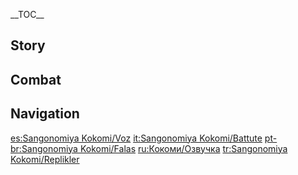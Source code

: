 <!-- please delete any empty parameters -->
{{CharacterTabs}}
{{LanguageTabs}}

__TOC__
==Story==
{{VO/Story
|character           = Sangonomiya Kokomi

|vo_01_01_title      = Hello
|vo_01_01_file       = VO_{language}{character} Hello.ogg
|vo_01_01_tx         = I am Sangonomiya Kokomi, the Divine Priestess of Watatsumi Island. My journey with you will be an opportunity to unwind... Ahem, I mean... to survey beyond our borders. Don't worry, I've left behind ample directives in my absence, and have also completed the island's projected development plans. Departing for a brief period will be of little consequence.

|vo_02_01_title      = Chat: Reading
|vo_02_01_file       = VO_{language}{character} Chat - Reading.ogg
|vo_02_01_tx         = Yae Publishing House has released numerous works that lay out military strategy in a simple and pragmatic way. Those are my favorite.
|vo_02_02_title      = Chat: Fish
|vo_02_02_file       = VO_{language}{character} Chat - Fish.ogg
|vo_02_02_tx         = Respect must be given to the will of every creature. Each fish in the ocean swims in its own direction.
|vo_02_03_title      = Chat: Preparation
|vo_02_03_file       = VO_{language}{character} Chat - Preparation.ogg
|vo_02_03_tx         = To survive hardship, you must prepare for hardship.

<!-- Weather -->
|vo_03_01_title      = When It Rains
|vo_03_01_file       = VO_{language}{character} When It Rains.ogg
|vo_03_01_tx         = Marching in the rain conceals the sound of our arrival, but is also a test of stamina...

|vo_03_02_title      = When It Snows
|vo_03_02_file       = VO_{language}{character} When It Snows.ogg
|vo_03_02_tx         = The snow... have you ever seen such beauty?

|vo_03_03_title      = When the Sun Is Out
|vo_03_03_file       = VO_{language}{character} When the Sun Is Out.ogg
|vo_03_03_tx         = Such fortunate weather... Care for a walk?

|vo_03_04_title      = When the Wind Is Blowing
|vo_03_04_file       = VO_{language}{character} When the Wind Is Blowing.ogg
|vo_03_04_tx         = Mm... High winds. An incendiary attack would be particularly effective.

|vo_04_01_title      = Good Morning
|vo_04_01_file       = VO_{language}{character} Good Morning.ogg
|vo_04_01_tx         = Good morning. I've just read a fascinating stratagem, would you like to study it together?

|vo_04_02_title      = Good Afternoon
|vo_04_02_file       = VO_{language}{character} Good Afternoon.ogg
|vo_04_02_tx         = Mmmm... to improve efficiency, we must make some adjustments to our battle plan for the afternoon.

|vo_04_03_title      = Good Evening
|vo_04_03_file       = VO_{language}{character} Good Evening.ogg
|vo_04_03_tx         = Mm? Night already? Time seems to slip away when I'm with you.

|vo_04_04_title      = Good Night
|vo_04_04_file       = VO_{language}{character} Good Night.ogg
|vo_04_04_tx         = Good night. Garner your strength for the battles ahead.

|vo_05_01_title      = About {name}: Directives
|vo_05_01_file       = VO_{language}{character} About {character} - Directives.ogg
|vo_05_01_tx         = The battlefield is unpredictable &mdash; one false move could mark utter defeat. Before the onset of battle, I bring every possible scenario into consideration, and turn my thoughts into written directives. These are then issued to the troops. ...It does seem at present like they're somewhat over-reliant on the directives, which worries me... If they read up on military strategy themselves, they could begin to rely on their own ability to read the battlefield. I need them to be able to identify and seize opportunities in the heat of the moment.

|vo_05_02_title      = About {name}: Relaxing
|vo_05_02_file       = VO_{language}{character} About {character} - Relaxing.ogg
|vo_05_02_tx         = Mm... I hope we can put an end to this battle quickly. The Yae Publishing House has just released a new volume of "[[A Legend of Sword]]." Ah, I'd like nothing more than to curl up with a copy in my room and read it front to back.

|vo_06_01_title      = About Us: Experience
|vo_06_01_file       = VO_{language}{character} About Us - Experience.ogg
|vo_06_01_tx         = My mother once taught me that it takes a broad outlook to become a qualified leader. However, my younger years were mostly spent traveling between Sangonomiya and the army. I never had time to embark on my own adventure. So... there are many aspects of adventuring that I've yet to fully understand. Mm, you'll have to excuse my lack of experience in this area.

|vo_06_02_title      = About Us: Confusion
|vo_06_02_friendship = 6
|vo_06_02_file       = VO_{language}{character} About Us - Confusion.ogg
|vo_06_02_tx         = It's said that the depths of a person's heart run deep indeed. Yet, as the Divine Priestess of Watatsumi Island, it is my duty to strive to understand each person's thoughts. Let's start with you, Traveler. What are you thinking about now? Let me take a guess...

|vo_07_01_title      = About the [[Vision]]
|vo_07_01_friendship = 4
|vo_07_01_file       = VO_{language}{character} About the Vision.ogg
|vo_07_01_tx         = In my book, [[Visions]] are symbols of aspiration, and aspiration is a precious thing indeed. This is exactly why the resistance was formed &mdash; to oppose the [[Vision Hunt Decree]]. Aspiration should never be abandoned or forcibly taken away.

|vo_07_02_title      = Anything To Share: Periodicals
|vo_07_02_friendship = 4
|vo_07_02_file       = VO_{language}{character} Anything to Share - Periodicals.ogg
|vo_07_02_tx         = Among [[Yae Publishing House]]'s various publications, my personal favorite is the Teyvat Art of War. See, it has articles on classic military campaigns, as well as detailed analysis and commentary from famous strategists. There are a few that I particularly enjoy... Here, let me read them to you.

|vo_07_03_title      = Anything To Share: Diving
|vo_07_03_friendship = 4
|vo_07_03_file       = VO_{language}{character} Anything to Share - Diving.ogg
|vo_07_03_tx         = The world below water is not bright and sunny like that of dry land. Still, whenever I lend myself to the deep, my heart gradually fills with a permeating sense of peace. Fish move in faraway shoals, jellyfish dance around me, and my troubles start to simply wash away. Mmm... I could take you to see it sometime, what do you think?

|vo_07_04_title      = Interesting Things
|vo_07_04_friendship = 4
|vo_07_04_file       = VO_{language}{character} Interesting Things.ogg
|vo_07_04_tx         = I simply love Watatsumi Sango Pearls... They're not just a source of income for Watatsumi Island, but a gift from the sea itself.

|vo_08_01_title      = About [[Gorou]]
|vo_08_01_friendship = 4
|vo_08_01_file       = VO_{language}{character} About Gorou.ogg
|vo_08_01_tx         = Gorou is an exceptional general... sincere, determined, and courageous. He has a strong camaraderie with the troops and is able to come up with creative battle plans. He does, however, have one shortcoming... He often lets the excitement of battle get to his head. If you are ever deployed to the battlefield together, be sure to have a good rein on him when things get underway.
|vo_08_01_mention    = Gorou

|vo_08_02_title      = About [[Kujou Sara]]
|vo_08_02_friendship = 4
|vo_08_02_file       = VO_{language}{character} About Kujou Sara.ogg
|vo_08_02_tx         = Mmm... I must admit, Kujou Sara is an opponent that cannot be taken lightly. She seldom employs cunning strategy, but her performance in open warfare is always admirable. The Shogun's Army places great trust in her abilities &mdash; they are united and ready to fight valiantly under her command, even to the death. Her forces have been a serious threat to the resistance on multiple occasions.
|vo_08_02_mention    = Kujou Sara

|vo_08_03_title      = About [[Yae Miko]]
|vo_08_03_friendship = 4
|vo_08_03_file       = VO_{language}{character} About Yae Miko.ogg
|vo_08_03_tx         = I have also heard of Guuji Yae's great deeds. In all fairness, I hold her to be an outstanding shrine maiden, and she has performed her duties marvelously. I even heard that she holds responsibility where Yae Publishing House's light novels are concerned. An enigmatic individual to say the least...
|vo_08_03_mention    = Yae Miko

|vo_08_04_title      = About [[Raiden Shogun]]
|vo_08_04_friendship = 4
|vo_08_04_quest      = Omnipresence Over Mortals
|vo_08_04_file       = VO_{language}{character} About Raiden Shogun.ogg
|vo_08_04_tx         = Now that the Vision Hunt Decree is over, Watatsumi Island has once again returned to normal life. It has never been my intent to scrutinize the rights and wrongs of the Shogun's actions, even to this day. What I do care about is the future of our island. It is my hope that the Shogun will fulfill her promise and that we can live with the Shogunate in peace. However, if there comes a day when she once again casts aside the aspirations of the people, I can assure you that we won't sit by and watch.
|vo_08_04_mention    = Raiden Shogun,Ei

|vo_08_05_title      = About [[Beidou]]
|vo_08_05_friendship = 4
|vo_08_05_quest      = Omnipresence Over Mortals
|vo_08_05_file       = VO_{language}{character} About Beidou.ogg
|vo_08_05_tx         = Ah... back when Beidou and I were carrying out ambushes against the Shogun's Army together, I raised my concerns that the enemy might detect our approach. But Beidou assured me of her fleet's unwavering discipline, and that raids could be carried out without detection. In the end, she was right, and that's exactly what happened. Now, every time the Watatsumi fleet encounters some sort of bottleneck, I consider inviting her to come and give them her instruction. There's no doubt, she runs a tight ship...
|vo_08_05_mention    = Beidou

|vo_08_06_title      = About [[Kaedehara Kazuha]]
|vo_08_06_friendship = 4
|vo_08_06_quest      = Omnipresence Over Mortals
|vo_08_06_file       = VO_{language}{character} About Kaedehara Kazuha.ogg
|vo_08_06_tx         = Kazuha once came and bunked with the resistance for a time. If I'm not mistaken, he got along very well with Gorou &mdash; they would often fight side-by-side in battle. Kazuha has a carefree personality and doesn't like constraints, but he would follow every command to the letter when he was among our ranks. In my opinion, not only is he an outstanding swordsman, but a very refined character.
|vo_08_06_mention    = Gorou,Kaedehara Kazuha

|vo_08_07_title      = About [[Shikanoin Heizou]]
|vo_08_07_friendship = 4
|vo_08_07_file       = VO_{language}{character} About Shikanoin Heizou.ogg
|vo_08_07_tx         = Initially, I was astonished to see anyone coming to Watatsumi Island wearing a Tenryou Commission uniform. A [[Tenryou Commission]] samurai would never be that brazen, and a Tenryou Commission spy would never be that conspicuous. Shortly after, I discovered that he was a self-proclaimed "detective" by the name of Shikanoin, and that he took no interest in military, government, or commercial affairs. Instead, he seemed to have arrived for a bit of sightseeing. As such, I set a few eyes on him, but refrained from taking any action to remove him from the island. Be sure to talk to him if the chance ever presents itself.
|vo_08_07_mention    = Shikanoin Heizou

|vo_09_01_title      = More About {name}: I
|vo_09_01_file       = VO_{language}{character} More About {character} - 01.ogg
|vo_09_01_tx         = No matter how pressing the situation may become, I must remain composed. If I let the stress get to me, then what can I expect from others around me?

|vo_09_02_title      = More About {name}: II
|vo_09_02_friendship = 3
|vo_09_02_file       = VO_{language}{character} More About {character} - 02.ogg
|vo_09_02_tx         = Legend has it that our ancestors lived in a palace in the depths of the ocean, and that the god, Orobashi, brought us to the surface. I've often wondered, wouldn't a palace like that be too dark? Every time I think about it, I start to really appreciate the light...
|vo_09_02_mention    = Orobashi

|vo_09_03_title      = More About {name}: III
|vo_09_03_friendship = 4
|vo_09_03_quest      = Omnipresence Over Mortals
|vo_09_03_file       = VO_{language}{character} More About {character} - 03.ogg
|vo_09_03_tx         = After you left, the soldiers of Swordfish II nominated a temporary captain, but everyone was hoping that you'd return. I could only tell them that you'd been tasked with an important solo mission. If you get the chance, you should go visit them, I'm sure they'd love to see you.

|vo_09_04_title      = More About {name}: IV
|vo_09_04_friendship = 5
|vo_09_04_file       = VO_{language}{character} More About {character} - 04.ogg
|vo_09_04_tx         = A long time ago, I had no intention of becoming the Divine Priestess. My only goal was to study military strategy and become an adviser. That way, I could remain behind the scenes and lessen my overall burden. *sigh* Fate had other ideas in store... You can't defy that which flows in your veins.

|vo_09_05_title      = More About {name}: V
|vo_09_05_friendship = 6
|vo_09_05_file       = VO_{language}{character} More About {character} - 05.ogg
|vo_09_05_tx         = After becoming the Divine Priestess, I gradually grew accustomed to this life. At the very least, I have the power to change something when it doesn't sit well with me. More importantly, this title allowed me to meet you, did it not?

|vo_10_01_title      = {name}'s Hobbies
|vo_10_01_file       = VO_{language}{character} Hobbies.ogg
|vo_10_01_tx         = Huh? What do I enjoy? Simple. I like to find a quiet place by myself and read books on strategy... Ahh, the whole day without interruption. I'd be even happier if we looked over some of it together... One thing though... You'd have to sleep on the floor.

|vo_10_02_title      = {name}'s Troubles
|vo_10_02_quest      = Warriors' Dreams Like Spring Grass Renewing
|vo_10_02_file       = VO_{language}{character} Troubles.ogg
|vo_10_02_tx         = To be quite honest, I'm not particularly skilled at communicating with others. Putting on my "Divine Priestess airs" certainly makes things easier, but once I run out of energy, I start to get a bit negative. I prevent others from seeing that side of me at all costs. The people of Watatsumi Island need a perfect leader, not some girl who likes to wile away her time at home.

|vo_10_03_title      = Favorite Food
|vo_10_03_file       = VO_{language}{character} Favorite Food.ogg
|vo_10_03_tx         = I just love eating [[Bird Egg Sushi]]. The ingredients are easy to find, and it's simple to prepare... Ah... perfect for military life. Sitting down to eat Bird Egg Sushi in the midst of war might seem a bit extravagant, but in most cases, simple food like this brings great satisfaction to the soldiers.

|vo_10_04_title      = Least Favorite Food
|vo_10_04_file       = VO_{language}{character} Least Favorite Food.ogg
|vo_10_04_tx         = Mm... If I had to say, I'm not fond of any sort of seafood. But please, keep this strictly confidential. The fishing industry is essential to Watatsumi Island, and if word were to get out that seafood wasn't my thing, I'm afraid morale would be gravely affected.

<!-- Receiving a Gift -->
|vo_11_01_title      = Receiving a Gift: I
|vo_11_01_file       = VO Sangonomiya Kokomi Receiving a Gift - 01.ogg
|vo_11_01_tx         = Yummy, this is delicious! And it seems my energy is also... Ahem, I mean... Never mind...

|vo_11_02_title      = Receiving a Gift: II
|vo_11_02_file       = VO Sangonomiya Kokomi Receiving a Gift - 02.ogg
|vo_11_02_tx         = I like to take my time and eat slowly, that way I can enjoy it for longer.

|vo_11_03_title      = Receiving a Gift: III
|vo_11_03_file       = VO Sangonomiya Kokomi Receiving a Gift - 03.ogg
|vo_11_03_tx         = Oh, it seems we're at an impasse.

|vo_12_01_title      = Birthday
|vo_12_01_file       = VO_{language}{character} Birthday.ogg
|vo_12_01_tx         = Happy birthday! So, what are your plans for the day? Oh, why don't we celebrate on Watatsumi Island? First, I'll take you out at daybreak to see the sunrise, then we can go diving during the heat of the day. In the evening, we can go for a stroll around Sangonomiya Shrine. If it rains, we'll find somewhere cozy to hide out with a few strategy books, and try to bake a cake together! In any case, no need to plan anything, the grand strategist has everything thought out for you!

|vo_13_01_title      = Feelings About Ascension: Intro
|vo_13_01_ascension  = 1
|vo_13_01_file       = VO_{language}{character} Feelings About Ascension - 01.ogg
|vo_13_01_tx         = Brute force is not my modus operandi. But becoming stronger isn't a bad thing.

|vo_13_02_title      = Feelings About Ascension: Building Up
|vo_13_02_ascension  = 2
|vo_13_02_file       = VO_{language}{character} Feelings About Ascension - 02.ogg
|vo_13_02_tx         = I'm just bubbling with energy... We'll make a formidable force in our next fight.

|vo_13_03_title      = Feelings About Ascension: Climax
|vo_13_03_ascension  = 4
|vo_13_03_file       = VO_{language}{character} Feelings About Ascension - 03.ogg
|vo_13_03_tx         = The moon shines bright over the depths of the seas as the tides come and go. It seems that as I go from strength to strength, so does my state of mind flow.

|vo_13_04_title      = Feelings About Ascension: Conclusion
|vo_13_04_ascension  = 6
|vo_13_04_file       = VO_{language}{character} Feelings About Ascension - 04.ogg
|vo_13_04_tx         = I often used to succumb to self-doubt. I would think to myself, "Can a person like me really hold the title of Divine Priestess?" Now, the thought hardly crosses my mind. When I'm with you, I seem to be able to cut straight through most problems.
}}

==Combat==
{{Combat VO
|character           = Sangonomiya Kokomi

|skill_1_tx          = Allow me!
|skill_2_tx          = Hold the line.
|skill_3_tx          = Rest and rebuild!

|burst_1_tx          = Covenant of the Deep!
|burst_2_tx          = Billowing surge!
|burst_3_tx          = Torrents, bring refuge!

|sprint-s_1_tx       = Let's move out.
|sprint-s_2_file     = Sprint Start 02,Sprint Start 03

|glider_1_tx         = Breathtaking.
|glider_2_file       = Deploying Wind Glider 02,Deploying Wind Glider 03

|chest_1_tx          =   Provisions are vital.
|chest_2_tx          =   We should make the most of these supplies.
|chest_3_tx          =   Mm... So this is the thrill of adventure...

|low-hp_1_tx         = Fatigue is setting in...
|low-hp_2_tx         = Time to switch tactics.
|low-hp_3_tx         = Foresight brings victory.

<!-- Ally at Low HP -->
|ally-low-hp_1_tx    = Reinforcements have arrived!
|ally-low-hp_2_tx    = Fall back.

|fallen_1_tx         = New strategy needed...
|fallen_2_tx         = A lapse in judgment...
|fallen_3_tx         = Must learn from my mistakes...

|hit-l_1_file        = Light Hit Taken 01,Light Hit Taken 02,Light Hit Taken 03,Light Hit Taken 04,Light Hit Taken 05,Light Hit Taken 06

|hit-h_1_tx          = A brash maneuver!
|hit-h_2_tx          = Uphill battle...
|hit-h_3_file        = Heavy Hit Taken 03,Heavy Hit Taken 04,Heavy Hit Taken 05,Heavy Hit Taken 06

|join_1_tx           = We'll need a strategy...
|join_2_tx           = Take heart, victory will be ours.
|join_3_tx           = All is accounted for, let's move out.

|idle_1_file         = Standby 01,Standby 02

|atk-l_1_file        = Light Attack 01,Light Attack 02,Light Attack 03,Light Attack 04,Light Attack 05,Light Attack 06,Light Attack 07

|atk-m_1_file        = Mid Attack 01,Mid Attack 02,Mid Attack 03

|atk-h_1_file        = Heavy Attack 01,Heavy Attack 02,Heavy Attack 03

|climb_1_file        = Climbing 01,Climbing 02,Climbing 03,Climbing 04,Climbing 05

|climb-b_1_file      = Climbing Breath 01,Climbing Breath 02,Climbing Breath 03

|jump_1_file         = Jumping 01,Jumping 02,Jumping 03,Jumping 04,Jumping 05
}}

==Navigation==
{{Character Navbox|link type=vo}}

[[es:Sangonomiya Kokomi/Voz]]
[[it:Sangonomiya Kokomi/Battute]]
[[pt-br:Sangonomiya Kokomi/Falas]]
[[ru:Кокоми/Озвучка]]
[[tr:Sangonomiya Kokomi/Replikler]]